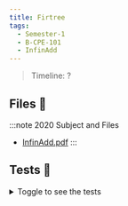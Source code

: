 ```yaml
---
title: Firtree
tags:
  - Semester-1
  - B-CPE-101
  - InfinAdd
---
```

> Timeline: ?


## Files 📂

:::note 2020 Subject and Files
- [InfinAdd.pdf](https://github.com/Studio-17/Epitech-Subjects/raw/main/Semester-1/B-CPE-101/InfinAdd/InfinAdd.pdf)
:::

## Tests 🤖
<details>
  <summary>Toggle to see the tests</summary>
  <div>
Yo
  </div>
</details>
